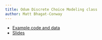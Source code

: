 ```yaml
---
title: Odum Discrete Choice Modeling class
author: Matt Bhagat-Conway
---
```


- [Example code and data](https://files.indicatrix.org/odum_discrete_class_files.zip)
- [Slides](discrete-choice.html)
